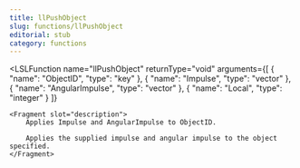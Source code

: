 ```yaml
---
title: llPushObject
slug: functions/llPushObject
editorial: stub
category: functions
---
```


<LSLFunction
	name="llPushObject"
	returnType="void"
	arguments={[
	{
		"name": "ObjectID",
		"type": "key"
	},
	{
		"name": "Impulse",
		"type": "vector"
	},
	{
		"name": "AngularImpulse",
		"type": "vector"
	},
	{
		"name": "Local",
		"type": "integer"
	}
]}
>
	<Fragment slot="description">
		Applies Impulse and AngularImpulse to ObjectID.
		
		Applies the supplied impulse and angular impulse to the object specified.
	</Fragment>
</LSLFunction>
